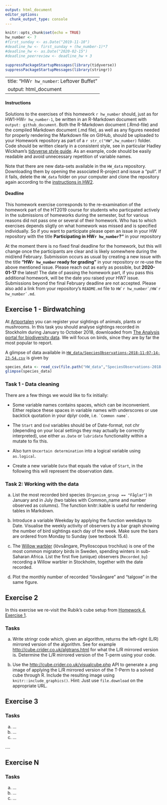 ```yaml
---
output: html_document
editor_options: 
  chunk_output_type: console
---
```

```r
knitr::opts_chunk$set(echo = TRUE)
hw_number <- 7
#first_sunday <- as.Date("2019-11-10") 
#deadline_hw <- first_sunday + (hw_number-1)*7 
#deadline_hw <- as.Date("2020-02-15")
#deadline_peerreview <- deadline_hw + 3

suppressPackageStartupMessages(library(tidyverse))
suppressPackageStartupMessages(library(stringr))
```
---
title: "HW`r hw_number`: Leftover Buffet"
output: html_document
---

#### Instructions

Solutions to the exercises of this homework `r hw_number` should, just as for HW1-HW`r hw_number-1`, be written in an R-Markdown document with `output: github_document`. Both the R-Markdown document (.Rmd-file) and the compiled Markdown document (.md file), as well as any figures needed for properly rendering the Markdown file on GitHub, should be uploaded to your Homework repository as part of a ``r str_c("HW",hw_number)`` folder. Code should be written clearly in a consistent style, see in particular Hadley Wickham’s [tidyverse style guide](https://style.tidyverse.org/). As an example, code should be easily readable and avoid unnecessary repetition of variable names.

Note that there are new data-sets available in the `HW_data` repository. Downloading them by opening the associated R-project and issue a “pull”. If it fails, delete the `HW_data` folder on your computer and clone the repository again according to the [instructions in HW2](HW2.html).

#### Deadline 

This homework exercise corresponds to the re-examination of the homework part of the HT2019 course for students who particpated actively in the submissions of homeworks during the semester, but for various reasons did not pass one or several of their homework. Who has to which exercises depends sligtly on what homework was missed and is specified individually. So if you want to participate please open an issue in your HW repository with the title  **Participating in HW`r hw_number`?"** in your repository 

At the moment there is no fixed final deadline for the homework, but this will change once the participants are clear and is likely somewhere during the mid/end February. Submission occurs as usual by creating a new issue with the title **"HW`r hw_number` ready for grading"** in your repository or re-use the above mentioned issue. Please reach out as early as possible, but **2020-01-17** the latest! The date of passing the homework part, if you pass this additional homework, will be the date you raised your HW7 issue. Submissions beyond the final February deadline are not accepted. Please also add a link from your repository's `README.md` file to ``HW`r hw_number`/HW`r hw_number`.md``.

## Exercise 1 - Birdwatching

At [Artportalen](https://www.artportalen.se/) you can register your sightings of animals, plants or mushrooms. In this task you should analyse sightings recorded in Stockholm during January to October 2018, downloaded from [The Analysis portal for biodiversity data](https://www.analysisportal.se/). We will focus on birds, since they are by far the most popular to report.

A glimpse of data available in [`HW_data/SpeciesObservations-2018-11-07-14-23-54.csv`](https://github.com/mt5013-ht19/HW_data/blob/master/SpeciesObservations-2018-11-07-14-23-54.csv) is given by
```r
species_data <- read_csv(file.path("HW_data","SpeciesObservations-2018-11-07-14-23-54.csv"))
glimpse(species_data)
```

### Task 1 - Data cleaning

There are a few things we would like to fix initially:

*  Some variable names contains spaces, which can be inconvenient. Either replace these spaces in variable names with underscores or use backtick quotation in your dplyr code, i.e.  `` `Common name` ``.

* The `Start` and `End` variables should be of Date-format, not chr (depending on your local settings they may actually be correctly interpreted), use either `as.Date` or `lubridate` functionality within a mutate to fix this.

* Also turn `Uncertain determination` into a logical variable using `as.logical`.

* Create a new variable `Date` that equals the value of `Start`, in the following this will represent the observation date.

### Task 2: Working with the data

a. List the most recorded bird species (`Organism_group == "Fåglar"`) in January and in July (two tables with Common_name and number observed as columns). The function knitr::kable is useful for rendering tables in Markdown.

b. Introduce a variable Weekday by applying the function weekdays to Date. Visualise the weekly activity of observers by a bar graph showing the number of bird sightings each day of the week. Make sure the bars are ordered from Monday to Sunday (see textbook 15.4).

c. The [Willow warbler](https://en.wikipedia.org/wiki/Willow_warbler) (lövsångare, Phylloscopus trochilus) is one of the most common migratory birds in Sweden, spending winters in sub-Saharan Africa. List the first five (unique) observers (`Recorded_by`) recording a Willow warbler in Stockholm, together with the date recorded.

d.  Plot the monthly number of recorded "lövsångare" and "talgoxe" in the same figure.

## Exercise 2

In this exercise we re-visit the Rubik's cube setup from [Homework 4, Exercise 1]( HW4.html).

### Tasks

a. Write stringr code which, given an algorithm, returns the left-right (L/R) mirrored version of the algorithm. See for example [http://cube.crider.co.uk/algtrans.html](http://cube.crider.co.uk/algtrans.html) for what the L/R mirrored version is. Determine the L/R mirrored version of the T-perm using your code.
 
b. Use the [http://cube.crider.co.uk/visualcube.php](http://cube.crider.co.uk/visualcube.php) API to generate a .png image of applying the L/R mirrored version of the T-Perm to a solved cube through R. Include the resulting image using `knitr::include_graphics()`. Hint: Just use `file.download` on the appropriate URL.

## Exercise 3

### Tasks

a. ...
b. ...
c. ...

....


## Exercise N

### Tasks

a. ...
b. ...
c. ...